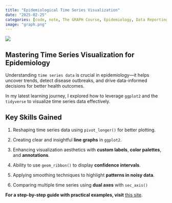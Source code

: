 ```yaml
---
title: "Epidemiological Time Series Visualization"
date: "2025-02-25"
categories: [code, note, The GRAPH Course, Epidemiology, Data Reporting, Data Visualization, Timeseries, R]
image: "graph.png"
---
```


![](graph.png)

## Mastering Time Series Visualization for Epidemiology

Understanding `time series data` is crucial in epidemiology—it helps uncover trends, detect disease outbreaks, and drive data-informed decisions for better health outcomes.

In my latest learning journey, I explored how to leverage `ggplot2` and the `tidyverse` to visualize time series data effectively.

## Key Skills Gained

1.  Reshaping time series data using `pivot_longer()` for better plotting.

2. Creating clear and insightful **line graphs** in `ggplot2`.

3. Enhancing visualization aesthetics with **custom labels**, **color palettes**, and **annotations**.

4. Ability to use `geom_ribbon()` to display **confidence intervals**.

5. Applying smoothing techniques to highlight **patterns in noisy data**.

6. Comparing multiple time series using **dual axes** with `sec_axis()`

**For a step-by-step guide with practical examples, visit** [this site](https://lawaloa.github.io/Visualising_Timeseries/){target="_blank"}.

